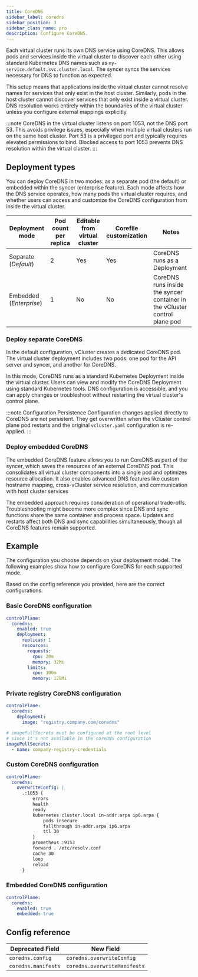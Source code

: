 ```yaml
---
title: CoreDNS
sidebar_label: coredns
sidebar_position: 3
sidebar_class_name: pro
description: Configure CoreDNS.
---
```





Each virtual cluster runs its own DNS service using CoreDNS. This allows pods and services inside the virtual cluster to discover each other using standard Kubernetes DNS names such as `my-service.default.svc.cluster.local`. The syncer syncs the services necessary for DNS to function as expected.

This setup means that applications inside the virtual cluster cannot resolve names for services that only exist in the host cluster. Similarly, pods in the host cluster cannot discover services that only exist inside a virtual cluster. DNS resolution works entirely within the boundaries of the virtual cluster unless you configure external mappings explicitly.

:::note
CoreDNS in the virtual cluster listens on port 1053, not the DNS port 53. This avoids privilege issues, especially when multiple virtual clusters run on the same host cluster. Port 53 is a privileged port and typically requires elevated permissions to bind. Blocked access to port 1053 prevents DNS resolution within the virtual cluster.
:::

## Deployment types

You can deploy CoreDNS in two modes: as a separate pod (the default) or embedded within the syncer (enterprise feature). Each mode affects how the DNS service operates, how many pods the virtual cluster requires, and whether users can access and customize the CoreDNS configuration from inside the virtual cluster.

| Deployment mode         | Pod count per replica | Editable from virtual cluster | Corefile customization | Notes                              |
|-------------------------|-----------------------|-------------------------------|------------------------|------------------------------------|
| Separate (_Default_)    | 2                     | Yes                           | Yes                    | CoreDNS runs as a Deployment       |
| Embedded (_Enterprise_) | 1                     | No                            | No                     | CoreDNS runs inside the syncer container in the vCluster control plane pod |


### Deploy separate CoreDNS

In the default configuration, vCluster creates a dedicated CoreDNS pod. The virtual cluster deployment includes two pods: one pod for the API server and syncer, and another for CoreDNS.

In this mode, CoreDNS runs as a standard Kubernetes Deployment inside the virtual cluster. Users can view and modify the CoreDNS Deployment using standard Kubernetes tools. DNS configuration is accessible, and you can apply changes or troubleshoot without restarting the virtual cluster's control plane.

:::note Configuration Persistence
Configuration changes applied directly to CoreDNS are not persistent. They get overwritten when the vCluster control plane pod restarts and the original `vcluster.yaml` configuration is re-applied.
:::

### Deploy embedded CoreDNS

<ProAdmonition/>

The embedded CoreDNS feature allows you to run CoreDNS as part of the syncer, which saves the resources of an external CoreDNS pod. This consolidates all virtual cluster components into a single pod and optimizes resource allocation. It also enables advanced DNS features like custom hostname mapping, cross-vCluster service resolution, and communication with host cluster services

The embedded approach requires consideration of operational trade-offs. Troubleshooting might become more complex since DNS and sync functions share the same container and process space. Updates and restarts affect both DNS and sync capabilities simultaneously, though all CoreDNS features remain supported.


## Example

The configuration you choose depends on your deployment model. The following examples show how to configure CoreDNS for each supported mode.

<Tabs>
<TabItem value="separate" label="Separate (Default)" default>

Based on the config reference you provided, here are the correct configurations:

### Basic CoreDNS configuration

```yaml title="Basic CoreDNS configuration"
controlPlane:
  coredns:
    enabled: true
    deployment:
      replicas: 1
      resources:
        requests:
          cpu: 20m
          memory: 32Mi
        limits:
          cpu: 100m
          memory: 128Mi
```

### Private registry CoreDNS configuration

```yaml title="Private registry CoreDNS configuration"
controlPlane:
  coredns:
    deployment:
      image: "registry.company.com/coredns"

# imagePullSecrets must be configured at the root level
# since it's not available in the coreDNS configuration
imagePullSecrets:
  - name: company-registry-credentials
```

### Custom CoreDNS configuration

```yaml title="Custom CoreDNS configuration"
controlPlane:
  coredns:
    overwriteConfig: |
      .:1053 {
          errors
          health
          ready
          kubernetes cluster.local in-addr.arpa ip6.arpa {
              pods insecure
              fallthrough in-addr.arpa ip6.arpa
              ttl 30
          }
          prometheus :9153
          forward . /etc/resolv.conf
          cache 30
          loop
          reload
      }
```
</TabItem>
<TabItem value="embedded" label="Embedded">

### Embedded CoreDNS configuration

```yaml title="Embedded CoreDNS enterprise configuration"
controlPlane:
  coredns:
    enabled: true
    embedded: true
```

</TabItem>
</Tabs>


## Config reference

| Deprecated Field | New Field |
| ----------------- | ---------------- |
| `coredns.config` | `coredns.overwriteConfig` |
| `coredns.manifests` | `coredns.overwriteManifests` |


<CoreDNS/>


